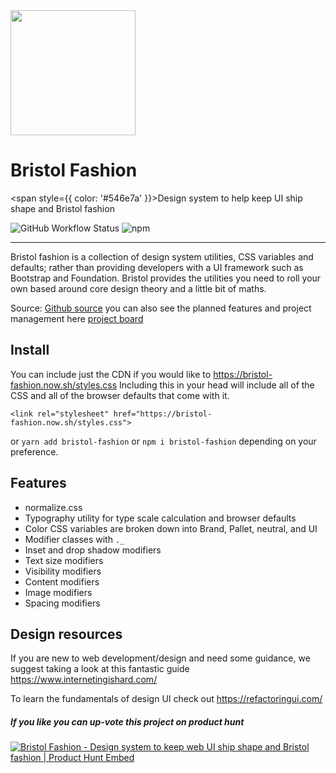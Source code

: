 
<Meta title="1. Intro/Getting Started" />

<div style={{ textAlign: 'center' }}>
  <img src={logo} height="200px" style={{ marginBottom: '2rem' }}/>

  # Bristol Fashion

  <span style={{ color: '#546e7a' }}>Design system to help keep UI ship shape and Bristol fashion</span>

![GitHub Workflow Status](https://img.shields.io/github/workflow/status/maxmckenzie/bristol-fashion/lint?style=flat-square) ![npm](https://img.shields.io/npm/v/bristol-fashion?style=flat-square)

</div>

------

Bristol fashion is a collection of design system utilities, CSS variables and defaults; rather than providing developers with a UI framework such as Bootstrap and Foundation. Bristol provides the utilities you need to roll your own based around core design theory and a little bit of maths.

Source: [Github source](https://github.com/maxmckenzie/bristol-fashion) you can also see the planned features and project management here [project board](https://github.com/maxmckenzie/bristol-fashion/projects)

## Install

You can include just the CDN if you would like to https://bristol-fashion.now.sh/styles.css Including this in your head will include all of the CSS and all of the browser defaults that come with it.

```
<link rel="stylesheet" href="https://bristol-fashion.now.sh/styles.css">
```

or `yarn add bristol-fashion` or `npm i bristol-fashion` depending on your preference.

## Features

- normalize.css
- Typography utility for type scale calculation and browser defaults
- Color CSS variables are broken down into Brand, Pallet, neutral, and UI
- Modifier classes with `._`
- Inset and drop shadow modifiers
- Text size modifiers
- Visibility modifiers
- Content modifiers
- Image modifiers
- Spacing modifiers

## Design resources

If you are new to web development/design and need some guidance, we suggest taking a look at this fantastic guide https://www.internetingishard.com/

To learn the fundamentals of design UI check out https://refactoringui.com/ 

##### If you like you can up-vote this project on product hunt

<a href="https://www.producthunt.com/posts/bristol-fashion?utm_source=badge-featured&utm_medium=badge&utm_souce=badge-bristol-fashion" target="_blank"><img src="https://api.producthunt.com/widgets/embed-image/v1/featured.svg?post_id=194030&theme=light" alt="Bristol Fashion - Design system to keep web UI ship shape and Bristol fashion | Product Hunt Embed"/></a>
